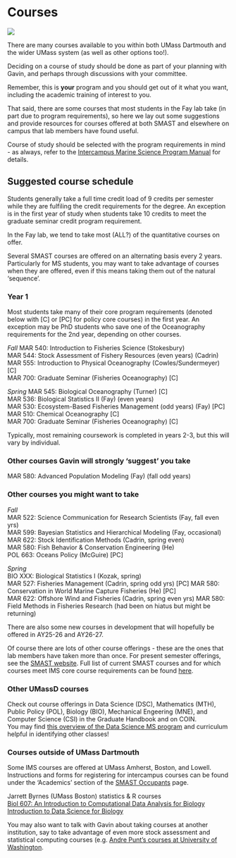 # Courses {#courses}

![](img/which_course.png)

There are many courses available to you within both UMass Dartmouth and the wider UMass system (as well as other options too!).   

Deciding on a course of study should be done as part of your planning with Gavin, and perhaps through discussions with your committee.  

Remember, this is __your__ program and you should get out of it what you want, including the academic training of interest to you. 

That said, there are some courses that most students in the Fay lab take (in part due to program requirements), so here we lay out some suggestions and provide resources for courses offered at both SMAST and elsewhere on campus that lab members have found useful.  

Course of study should be selected with the program requirements in mind - as always, refer to the [Intercampus Marine Science Program Manual](https://my.umassd.edu/html/terminalfour/media/umassdartmouth/smast/lab-pdf-files/IMS-General-Policy.pdf) for details.  


## Suggested course schedule

Students generally take a full time credit load of 9 credits per semester while they are fulfiling the credit requirements for the degree. An exception is in the first year of study when students take 10 credits to meet the graduate seminar credit program requirement.  

In the Fay lab, we tend to take most (ALL?) of the quantitative courses on offer.  

Several SMAST courses are offered on an alternating basis every 2 years. Particularly for MS students, you may want to take advantage of courses when they are offered, even if this means taking them out of the natural 'sequence'.   

### Year 1 

Most students take many of their core program requirements (denoted below with [C] or [PC] for policy core courses) in the first year. An exception may be PhD students who save one of the Oceanography requirements for the 2nd year, depending on other courses.  

*Fall*
MAR 540: Introduction to Fisheries Science (Stokesbury)  
MAR 544: Stock Assessment of Fishery Resources (even years) (Cadrin)  
MAR 555: Introduction to Physical Oceanography (Cowles/Sundermeyer)  [C]  
MAR 700: Graduate Seminar (Fisheries Oceanography)  [C]  

*Spring*
MAR 545: Biological Oceanography (Turner) [C]  
MAR 536: Biological Statistics II (Fay) (even years)  
MAR 530: Ecosystem-Based Fisheries Management (odd years) (Fay)  [PC]  
MAR 510: Chemical Oceanography [C]  
MAR 700: Graduate Seminar (Fisheries Oceanography)  [C]  

Typically, most remaining coursework is completed in years 2-3, but this will vary by individual. 

### Other courses Gavin will strongly 'suggest' you take

MAR 580: Advanced Population Modeling (Fay) (fall odd years)  

### Other courses you might want to take

*Fall*  
MAR 522: Science Communication for Research Scientists (Fay, fall even yrs)  
MAR 599: Bayesian Statistics and Hierarchical Modeling (Fay, occasional)  
MAR 622: Stock Identification Methods (Cadrin, spring even)  
MAR 580: Fish Behavior & Conservation Engineering (He)  
POL 663: Oceans Policy (McGuire) [PC]

*Spring*  
BIO XXX: Biological Statistics I (Kozak, spring)  
MAR 527: Fisheries Management (Cadrin, spring odd yrs) [PC] 
MAR 580: Conservation in World Marine Capture Fisheries (He)  [PC]  
MAR 622: Offshore Wind and Fisheries (Cadrin, spring even yrs)
MAR 580: Field Methods in Fisheries Research (had been on hiatus but might be returning)  

There are also some new courses in development that will hopefully be offered in AY25-26 and AY26-27.

Of course there are lots of other course offerings - these are the ones that lab members have taken more than once. For present semester offerings, see the [SMAST website](https://www.umassd.edu/smast/academics/course-list/). Full list of current SMAST courses and for which courses meet IMS core course requirements can be found [here](https://thefaylab.github.io/lab-manual/smast_curriculum.html).  


### Other UMassD courses 
Check out course offerings in Data Science (DSC), Mathematics (MTH), Public Policy (POL), Biology (BIO), Mechanical Engeering (MNE), and Computer Science (CSI) in the Graduate Handbook and on COIN.    
You may find [this overview of the Data Science MS program](https://www.umassd.edu/data-science/graduate/requirements-ms/) and curriculum helpful in identifying other classes!

### Courses outside of UMass Dartmouth

Some IMS courses are offered at UMass Amherst, Boston, and Lowell.  
Instructions and forms for registering for intercampus courses can be found under the 'Academics' section of the [SMAST Occupants](https://my.umassd.edu/group/smast-occupants) page.  


Jarrett Byrnes (UMass Boston) statistics & R courses   
[Biol 607: An Introduction to Computational Data Analysis for Biology](https://byrneslab.net/teaching/biol-607/)
[Introduction to Data Science for Biology](https://byrneslab.net/teaching/data_science/)  


You may also want to talk with Gavin about taking courses at another institution, say to take advantage of even more stock assessment and statistical computing courses (e.g. [Andre Punt's courses at University of Washington](http://puntlab.washington.edu/courses/).  

